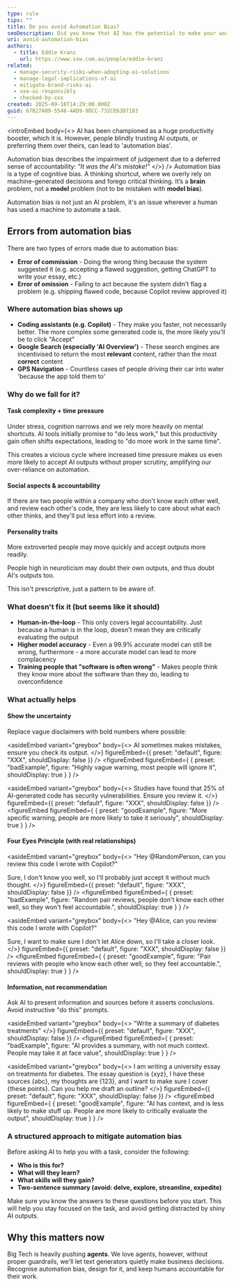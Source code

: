 ```yaml
---
type: rule
tips: ""
title: Do you avoid Automation Bias?
seoDescription: Did you know that AI has the potential to make your work worse? Learn the common pitfalls so that AI can help, not hinder.
uri: avoid-automation-bias
authors:
  - title: Eddie Kranz
    url: https://www.ssw.com.au/people/eddie-kranz
related:
  - manage-security-risks-when-adopting-ai-solutions
  - manage-legal-implications-of-ai
  - mitigate-brand-risks-ai
  - use-ai-responsibly
  - checked-by-xxx
created: 2025-09-16T14:29:00.000Z
guid: 67B27A09-5546-4AD9-9DCC-732CE63D7183
---
```


<introEmbed
  body={<>
AI has been championed as a huge productivity booster, which it is. However, people blindly trusting AI outputs, or preferring them over theirs, can lead to 'automation bias'.

Automation bias describes the impairment of judgement due to a deferred sense of accountability: _"It was the AI's mistake!"_
  </>}
/>
Automation bias is a type of cognitive bias. A thinking shortcut, where we overly rely on machine-generated decisions and forego critical thinking. It’s a **brain** problem, not a **model** problem (not to be mistaken with **model bias**).

Automation bias is not just an AI problem, it's an issue wherever a human has used a machine to automate a task.

## Errors from automation bias

There are two types of errors made due to automation bias:

* **Error of commission** - Doing the wrong thing because the system suggested it (e.g. accepting a flawed suggestion, getting ChatGPT to write your essay, etc.)
* **Error of omission** - Failing to act because the system didn't flag a problem (e.g. shipping flawed code, because Copilot review approved it)

### Where automation bias shows up

* **Coding assistants (e.g. Copilot)** - They make you faster, not necessarily better. The more complex some generated code is, the more likely you'll be to click "Accept"
* **Google Search (especially 'AI Overview')** - These search engines are incentivised to return the most **relevant** content, rather than the most **correct** content
* **GPS Navigation** - Countless cases of people driving their car into water 'because the app told them to'

### Why do we fall for it?

#### Task complexity + time pressure

Under stress, cognition narrows and we rely more heavily on mental shortcuts. AI tools initially promise to "do less work," but this productivity gain often shifts expectations, leading to "do more work in the same time".

This creates a vicious cycle where increased time pressure makes us even more likely to accept AI outputs without proper scrutiny, amplifying our over-reliance on automation.

#### Social aspects & accountability

If there are two people within a company who don't know each other well, and review each other's code, they are less likely to care about what each other thinks, and they'll put less effort into a review.

#### Personality traits

More extroverted people may move quickly and accept outputs more readily.

People high in neuroticism may doubt their own outputs, and thus doubt AI's outputs too.

This isn't prescriptive, just a pattern to be aware of.

### What doesn't fix it (but seems like it should)

* **Human-in-the-loop** - This only covers legal accountability. Just because a human is in the loop, doesn't mean they are critically evaluating the output
* **Higher model accuracy** - Even a 99.9% accurate model can still be wrong, furthermore - a more accurate model can lead to more complacency
* **Training people that "software is often wrong"** - Makes people think they know more about the software than they do, leading to overconfidence

### What actually helps

#### Show the uncertainty

Replace vague disclaimers with bold numbers where possible:

<asideEmbed
  variant="greybox"
  body={<>
    AI sometimes makes mistakes, ensure you check its output.
  </>}
  figureEmbed={{
    preset: "default",
    figure: "XXX",
    shouldDisplay: false
  }}
/>
<figureEmbed figureEmbed={ {
  preset: "badExample",
  figure: "Highly vague warning, most people will ignore it",
  shouldDisplay: true
} } />


<asideEmbed
  variant="greybox"
  body={<>
    Studies have found that 25% of AI-generated code has security vulnerabilities. Ensure you review it.
  </>}
  figureEmbed={{
    preset: "default",
    figure: "XXX",
    shouldDisplay: false
  }}
/>
<figureEmbed figureEmbed={ {
  preset: "goodExample",
  figure: "More specific warning, people are more likely to take it seriously",
  shouldDisplay: true
} } />


#### Four Eyes Principle (with real relationships)

<asideEmbed
  variant="greybox"
  body={<>
    "Hey @RandomPerson, can you review this code I wrote with Copilot?"

Sure, I don't know you well, so I'll probably just accept it without much thought.
  </>}
  figureEmbed={{
    preset: "default",
    figure: "XXX",
    shouldDisplay: false
  }}
/>
<figureEmbed figureEmbed={ {
  preset: "badExample",
  figure: "Random pair reviews, people don't know each other well, so they won't feel accountable.",
  shouldDisplay: true
} } />


<asideEmbed
  variant="greybox"
  body={<>
    "Hey @Alice, can you review this code I wrote with Copilot?"

Sure, I want to make sure I don't let Alice down, so I'll take a closer look.
  </>}
  figureEmbed={{
    preset: "default",
    figure: "XXX",
    shouldDisplay: false
  }}
/>
<figureEmbed figureEmbed={ {
  preset: "goodExample",
  figure: "Pair reviews with people who know each other well, so they feel accountable.",
  shouldDisplay: true
} } />


#### Information, not recommendation

Ask AI to present information and sources before it asserts conclusions. Avoid instructive "do this" prompts.

<asideEmbed
  variant="greybox"
  body={<>
    "Write a summary of diabetes treatments"
  </>}
  figureEmbed={{
    preset: "default",
    figure: "XXX",
    shouldDisplay: false
  }}
/>
<figureEmbed figureEmbed={ {
  preset: "badExample",
  figure: "AI provides a summary, with not much context. People may take it at face value",
  shouldDisplay: true
} } />


<asideEmbed
  variant="greybox"
  body={<>
    I am writing a university essay on treatments for diabetes. The essay question is {xyz}, I have these sources {abc}, my thoughts are {123}, and I want to make sure I cover {these points}. Can you help me draft an outline?
  </>}
  figureEmbed={{
    preset: "default",
    figure: "XXX",
    shouldDisplay: false
  }}
/>
<figureEmbed figureEmbed={ {
  preset: "goodExample",
  figure: "AI has context, and is less likely to make stuff up. People are more likely to critically evaluate the output",
  shouldDisplay: true
} } />


### A structured approach to mitigate automation bias

Before asking AI to help you with a task, consider the following:

* **Who is this for?**
* **What will they learn?**
* **What skills will they gain?**
* **Two-sentence summary (avoid: delve, explore, streamline, expedite)**

Make sure you know the answers to these questions before you start. This will help you stay focused on the task, and avoid getting distracted by shiny AI outputs.

## Why this matters now

Big Tech is heavily pushing **agents**. We love agents, however, without proper guardrails, we'll let text generators quietly make business decisions. Recognise automation bias, design for it, and keep humans accountable for their work.